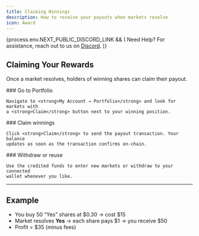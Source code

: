 ```yaml
---
title: Claiming Winnings
description: How to receive your payouts when markets resolve
icon: Award
---
```



{process.env.NEXT_PUBLIC_DISCORD_LINK && (
<Callout>
  Need Help? For assistance, reach out to us on <a href={process.env.NEXT_PUBLIC_DISCORD_LINK} rel="noopener noreferrer" target="_blank">Discord</a>.
</Callout>
)}

## Claiming Your Rewards

Once a market resolves, holders of winning shares can claim their payout.

<Steps>
  <Step>
    ### Go to Portfolio

    Navigate to <strong>My Account → Portfolio</strong> and look for markets with
    a <strong>Claim</strong> button next to your winning position.
  </Step>
  <Step>
    ### Claim winnings

    Click <strong>Claim</strong> to send the payout transaction. Your balance
    updates as soon as the transaction confirms on-chain.
  </Step>
  <Step>
    ### Withdraw or reuse

    Use the credited funds to enter new markets or withdraw to your connected
    wallet whenever you like.
  </Step>
</Steps>

---

## Example

- You buy 50 “Yes” shares at $0.30 → cost $15
- Market resolves **Yes** → each share pays $1 → you receive $50
- Profit = $35 (minus fees)
